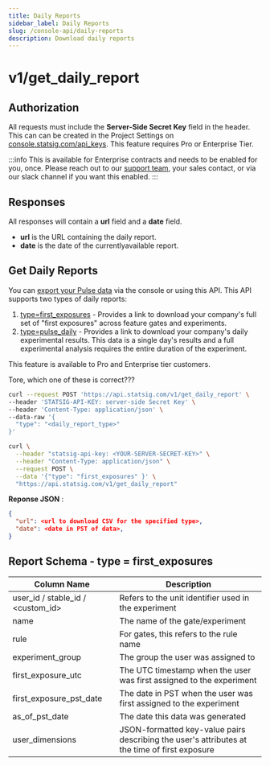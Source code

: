 ```yaml
---
title: Daily Reports
sidebar_label: Daily Reports
slug: /console-api/daily-reports
description: Download daily reports
---
```


# v1/get_daily_report

## Authorization

All requests must include the **Server-Side Secret Key** field in the header. This can can be created in the Project Settings on [console.statsig.com/api_keys](https://console.statsig.com/api_keys).  This feature requires Pro or Enterprise Tier.

:::info
This is available for Enterprise contracts and needs to be enabled for you, once. Please reach out to our [support team](mailto:support@statsig.com), your sales contact, or via our slack channel if you want this enabled.
:::

## Responses

All responses will contain a **url** field and a **date** field.

- **url** is the URL containing the daily report.
- **date** is the date of the currentlyavailable report.

## Get Daily Reports

You can [export your Pulse data](https://docs.statsig.com/pulse/export) via the console or using this API.  This API supports two types of daily reports:
1. [type=first_exposures](https://docs.statsig.com/pulse#first-exposures-file-description) - Provides a link to download your company's full set of "first exposures" across feature gates and experiments.
2. [type=pulse_daily](https://docs.statsig.com/pulse#pulse-summary-and-daily-file-description) - Provides a link to download your company's daily experimental results.  This data is a single day's results and a full experimental analysis requires the entire duration of the experiment.

This feature is available to Pro and Enterprise tier customers.


Tore, which one of these is correct???
```bash
curl --request POST 'https://api.statsig.com/v1/get_daily_report' \
--header 'STATSIG-API-KEY: server-side Secret Key' \
--header 'Content-Type: application/json' \
--data-raw '{
  "type": "<daily_report_type>"
}'
```
```bash
curl \
  --header "statsig-api-key: <YOUR-SERVER-SECRET-KEY>" \
  --header "Content-Type: application/json" \
  --request POST \
  --data '{"type": "first_exposures" }' \
  "https://api.statsig.com/v1/get_daily_report"
```

**Reponse JSON** : 

```json
{
  "url": <url to download CSV for the specified type>,
  "date": <date in PST of data>,
}
```

## Report Schema - type = first_exposures

| Column Name | Description |
|-------------|-------------|
| user_id / stable_id / <custom_id> | Refers to the unit identifier used in the experiment |
| name | The name of the gate/experiment |
| rule | For gates, this refers to the rule name |
| experiment_group | The group the user was assigned to |
| first_exposure_utc | The UTC timestamp when the user was first assigned to the experiment |
| first_exposure_pst_date | The date in PST when the user was first assigned to the experiment |
| as_of_pst_date | The date this data was generated |
| user_dimensions | JSON-formatted key-value pairs describing the user's attributes at the time of first exposure |

